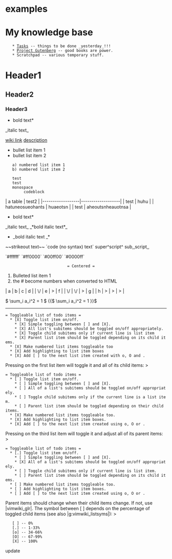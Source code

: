 = examples =

= My knowledge base =
    * [[Tasks]] -- things to be done _yesterday_!!!
    * [[Project Gutenberg]] -- good books are power.
    * Scratchpad -- various temporary stuff.
= Header1 =
== Header2 ==
=== Header3 ===

*bold text*
_italic text_

[[wiki link]]
[[wiki link|description]]

* bullet list item 1
* bullet list item 2
    a) numbered list item 1
    b) numbered list item 2

{{{python
def greet(s):
    print("Hello, " + s)
}}}
    test
    test
    monospace 
         codeblock
| a table          | test2             |
|------------------|-------------------|
| test             | huhu              |
| hatuneosueohants | huaeotsn          |
| test             | aheoutsnheauotnsa |

{{{fsharp
let huhu = 0
let add a b = a + b
}}}

*bold text*
_italic text_
_*bold italic text*_
*_bold italic text _*
~~strikeout text~~
`code (no syntax) text`
super^script^
sub,,script,,

`#ffffff`
`#ff0000`
`#00ff00`
`#0000ff`
                            = Centered =
# Bulleted list item 1
# the # become numbers when converted to HTML


| a  | b  | c | d |
| \/ | e  | > | f |
| \/ | \/ | > | g |
| h  | >  | > | > |


{{{class="brush: python" >
 def hello(world):
     for x in range(10):
         print("Hello {0} number {1}".format(world, x))
}}}


{{{ >
  Tyger! Tyger! burning bright
   In the forests of the night,
    What immortal hand or eye
     Could frame thy fearful symmetry?
  In what distant deeps or skies
   Burnt the fire of thine eyes?
    On what wings dare he aspire?
     What the hand dare sieze the fire?
}}}

$ \sum_i a_i^2 = 1 $
{{$
\sum_i a_i^2
=
1
}}$

----


 = Toggleable list of todo items =
   * [X] Toggle list item on/off.
     * [X] Simple toggling between [ ] and [X].
     * [X] All list's subitems should be toggled on/off appropriately.
     * [X] Toggle child subitems only if current line is list item
     * [X] Parent list item should be toggled depending on its child items.
   * [X] Make numbered list items toggleable too
   * [X] Add highlighting to list item boxes
   * [X] Add [ ] to the next list item created with o, O and <CR>.

Pressing <C-Space> on the first list item will toggle it and all of its child
items: >
 = Toggleable list of todo items =
   * [ ] Toggle list item on/off.
     * [ ] Simple toggling between [ ] and [X].
     * [ ] All of a list's subitems should be toggled on/off appropriately.
     * [ ] Toggle child subitems only if the current line is a list item.
     * [ ] Parent list item should be toggled depending on their child items.
   * [X] Make numbered list items toggleable too.
   * [X] Add highlighting to list item boxes.
   * [X] Add [ ] to the next list item created using o, O or <CR>.

Pressing <C-Space> on the third list item will toggle it and adjust all of its
parent items: >
 = Toggleable list of todo items =
   * [.] Toggle list item on/off.
     * [ ] Simple toggling between [ ] and [X].
     * [X] All of a list's subitems should be toggled on/off appropriately.
     * [ ] Toggle child subitems only if current line is list item.
     * [ ] Parent list item should be toggled depending on its child items.
   * [ ] Make numbered list items toggleable too.
   * [ ] Add highlighting to list item boxes.
   * [ ] Add [ ] to the next list item created using o, O or <CR>.

Parent items should change when their child items change. If not, use
|vimwiki_glr|. The symbol between [ ] depends on the percentage of toggled
child items (see also |g:vimwiki_listsyms|): >
    [ ] -- 0%
    [.] -- 1-33%
    [o] -- 34-66%
    [O] -- 67-99%
    [X] -- 100%

update

